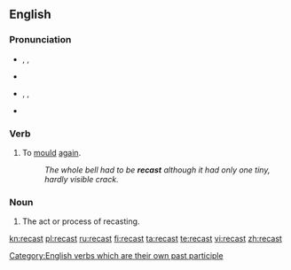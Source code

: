==English==

===Pronunciation===
* {{enPR|rē-käst'}}, {{IPA|/riːˈkɑːst/}}, {{SAMPA|/ri:"kA:st/}}
* {{rhymes|ɑːst}}
* {{enPR|rē-kăst'}}, {{IPA|/riːˈkæst/}}, {{SAMPA|/ri:"k{st/}}
* {{rhymes|æst}}

===Verb===
{{en-verb|recasts|recasting|recast}}

# To [[mould]] [[again]].
#: ''The whole bell had to be '''recast''' although it had only one tiny, hardly visible crack.''

===Noun===
{{en-noun}}

# The act or process of recasting.

{{anagrams:en/acerst}}
[[Category:English verbs which are their own past participle]]

[[kn:recast]]
[[pl:recast]]
[[ru:recast]]
[[fi:recast]]
[[ta:recast]]
[[te:recast]]
[[vi:recast]]
[[zh:recast]]